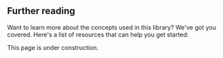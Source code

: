 ## Further reading

Want to learn more about the concepts used in this library? We've got you covered. Here's a list of resources that can help you get started:

 
<Callout type="warning" emoji="🚧">
    This page is under construction.
</Callout>
